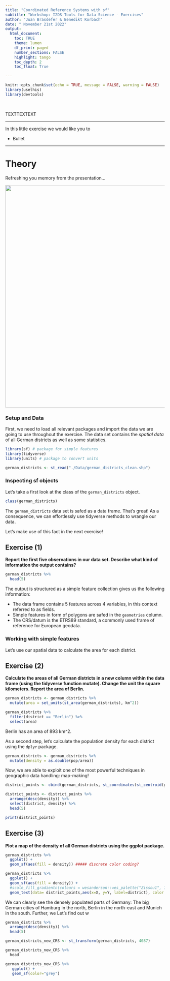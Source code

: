 ```yaml
---
title: "Coordinated Reference Systems with sf"
subtitle: "Workshop: I2DS Tools for Data Science - Exercises"
author: "Juan Brasdefer & Benedikt Korbach"
date: " November 21st 2022"
output: 
  html_document:
    toc: TRUE
    theme: lumen
    df_print: paged
    number_sections: FALSE
    highlight: tango
    toc_depth: 2
    toc_float: True

---
```


```r
knitr::opts_chunk$set(echo = TRUE, message = FALSE, warning = FALSE)
library(usethis)
library(devtools)
```

$~$

TEXTTEXTEXT


*** 

In this little exercise we would like you to 


* Bullet


---
# Theory

Refreshing you memory from the presentation...

<div align="center">
<img src="http://www.geo.hunter.cuny.edu/~jochen/gtech201/lectures/lec6concepts/Datums/Basics%20of%20datums_files/image001.gif" width=700>
</div>

### Setup and Data

First, we need to load all relevant packages and import the data we are going to use throughout the exercise. The data set contains the *spatial data* of all German districts as well as some statistics.

```r
library(sf) # package for simple features
library(tidyverse)  
library(units) # package to convert units
```

```r
german_districts <- st_read("./Data/german_districts_clean.shp")
```

### Inspecting sf objects
Let's take a first look at the class of the `german_districts` object.

```r
class(german_districts)
```

The `german_districts` data set is safed as a data frame. That's great! As a consequence, we can effortlessly use tidyverse methods to wrangle our data.

Let's make use of this fact in the next exercise!

## Exercise (1) 
**Report the first five observations in our data set. Describe what kind of information the output contains?** 

```r
german_districts %>% 
  head(5)
```

The output is structured as a simple feature collection gives us the following information:

- The data frame contains 5 features across 4 variables, in this context referred to as fields. 
- Simple features in form of polygons are safed in the `geometries` column.
- The CRS/datum is the ETRS89 standard, a commonly used frame of reference for European geodata.

### Working with simple features
Let's use our spatial data to calculate the area for each district.

## Exercise (2) 
**Calculate the areas of all German districts in a new column within the data frame (using the tidyverse function mutate). Change the unit the square kilometers. Report the area of Berlin.** 

```r
german_districts <- german_districts %>%
  mutate(area = set_units(st_area(german_districts), km^2))
```

```r
german_districts %>%
  filter(district == "Berlin") %>% 
  select(area)
```
Berlin has an area of 893 km^2.

As a second step, let's calculate the population density for each district using the `dplyr` package. 
```r
german_districts <- german_districts %>%
  mutate(density = as.double(pop/area))
```

Now, we are able to exploit one of the most powerful techniques in geographic data handling: map-making!

```r
district_points <- cbind(german_districts, st_coordinates(st_centroid(german_districts$geometry))) 

district_points <- district_points %>% 
  arrange(desc(density)) %>% 
  select(district, density) %>% 
  head(5)

print(district_points)
```

## Exercise (3) 
**Plot a map of the density of all German districts using the ggplot package.** 

```r
german_districts %>%
  ggplot() +
  geom_sf(aes(fill = density)) ##### discrete color coding?
```

```r
german_districts %>%
  ggplot() +
  geom_sf(aes(fill = density)) +
  #scale_fill_gradientn(colours = wesanderson::wes_palette("Zissou1", 100, type = "continuous")) +
  geom_text(data= district_points,aes(x=X, y=Y, label=district), color = "white", check_overlap = FALSE)
```

We can clearly see the densely populated parts of Germany: The big German cities of Hamburg in the north, Berlin in the north-east and Munich in the south. Further, we
Let's find out w

```r
german_districts %>% 
  arrange(desc(density)) %>% 
  head(5)
```

```r
german_districts_new_CRS <- st_transform(german_districts, 4087)

german_districts_new_CRS %>% 
  head
```

```r
german_districts_new_CRS %>%
   ggplot() +
   geom_sf(color="grey")
```







